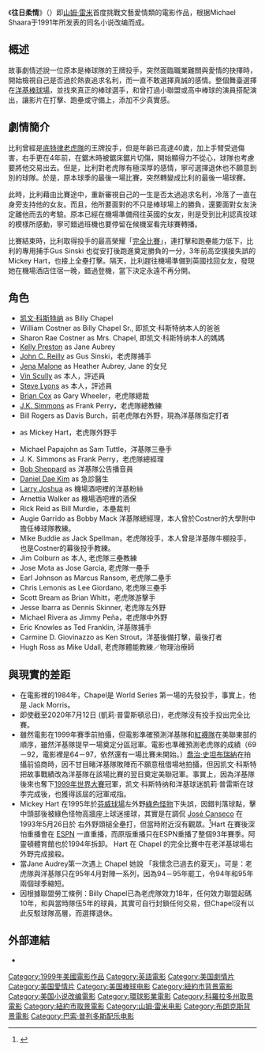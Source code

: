 {{noteTA
|T=zh-hans:棒球之爱;zh-hk:球愛濃情;zh-tw:往日柔情;
|1=zh-hans:棒球之爱;zh-hk:球愛濃情;zh-tw:往日柔情;
}}
{{Infobox Film
|  name               = 往日柔情
|  original_name      = {{lang|en|''For Love of the Game''}}
|  image              = For Love of the Game.jpg
|  caption            = 
|  director           = [[山姆·雷米|山姆·雷米]] 
|  producer           = [[亞米安·伯恩斯坦|亞米安·伯恩斯坦]]<br>[[艾美·羅賓森|艾美·羅賓森]]
|  writer             = [[麥可·沙萊|麥可·沙萊]]<br>[[丹娜·史蒂文斯|丹娜·史蒂文斯]]
|  starring           = [[凱文·科斯納|凱文·科斯納]]<br>[[凱莉·普雷斯頓|凱莉·普雷斯頓]]<br>[[約翰·萊里|約翰·萊里]]<br>[[吉娜·瑪隆|吉娜·瑪隆]]<br>[[布萊恩·考克斯|布萊恩·考克斯]]
|  music              = [[巴索·普列多斯|巴索·普列多斯]]
|  movie_music        = 
|  cinematography     = [[約翰·貝禮|約翰·貝禮]]
|  editing            = [[艾立克·畢森|艾立克·畢森]]<br>[[亞瑟·柯本|亞瑟·柯本]]
|  production_company = [[環球影業|環球影業]]
|  distributor        = [[環球影業|環球影業]] 
|  released           = {{USA}}1999年9月17日<br>{{TWN}}2000年1月1日
|  runtime            = 137 分钟
|  country            = {{USA}}
|  language           = [[英語|英語]]
|  awards             = 
|  budget             = [[美金|$]]50,000,000<ref name="numbers">{{cite web |title=For Love of the Game (1999) - Financial Information |url=https://www.the-numbers.com/movie/For-Love-of-the-Game |website=[[The_Numbers_(website)|The Numbers (website)]] |access-date=2021-08-05 |archive-date=2021-08-05 |archive-url=https://web.archive.org/web/20210805084835/https://www.the-numbers.com/movie/For-Love-of-the-Game |dead-url=no }}</ref>
|  gross              = [[美金|$]]46,112,640<ref name="numbers" />
|  amg_id             = 1:180739
|  imdb_id            = 0126916
|  preceded_by        =
|  followed_by        = 
| tw_name = 往日柔情
| hk_name = 球愛濃情
| cn_name = 棒球之爱
}}

《'''往日柔情'''》（{{lang-en|''For Love of the Game''}}）即[[山姆·雷米|山姆·雷米]]首度挑戰文藝愛情類的電影作品，根据Michael Shaara于1991年所发表的同名小说改编而成。

== 概述 ==
故事劇情述說一位原本是棒球隊的王牌投手，突然面臨職業難關與愛情的抉擇時，開始檢視自己是否過於熱衷追求名利，而一直不敢選擇真誠的感情。整個舞臺選擇在[[洋基|洋基]][[洋基体育场_(1923年)|棒球場]]，並找來真正的棒球選手，和曾打過小聯盟或高中棒球的演員搭配演出，讓影片在打擊、跑壘或守備上，添加不少真實感。

== 劇情簡介 ==

比利曾經是[[底特律老虎|底特律老虎隊]]的王牌投手，但是年齡已高達40歲，加上手臂受過傷害，右手更在4年前，在鋸木時被鋸床鋸片切傷，開始顯得力不從心，球隊也考慮要將他交易出去。但是，比利對老虎隊有極深厚的感情，寧可選擇退休也不願意到別的球隊。於是，原本球季的最後一場比賽，突然轉變成比利的最後一場球賽。

此時，比利藉由比賽途中，重新審視自己的一生是否太過追求名利，冷落了一直在身旁支持他的女友。而且，他所要面對的不只是棒球場上的勝負，還要面對女友決定離他而去的考驗。原本已經在機場準備飛往英國的女友，則是受到比利認真投球的模樣所感動，寧可錯過班機也要停留在候機室看完球賽轉播。

比賽結束時，比利取得投手的最高榮耀「[[完全比賽|完全比賽]]」，連打擊和跑壘能力低下，比利的專用捕手Gus Sinski 也從安打後跑進奠定勝負的一分，3年前高空撲接失誤的Mickey Hart，也接上全壘打擊。隔天，比利趕往機場準備到英國找回女友，發現她在機場酒店住宿一晚，錯過登機，當下決定永遠不再分開。

==角色==
*[[凯文·科斯特纳|凯文·科斯特纳]] as Billy Chapel
*William Costner as Billy Chapel Sr., 即凯文·科斯特纳本人的爸爸
*Sharon Rae Costner as Mrs. Chapel, 即凯文·科斯特纳本人的媽媽
*[[Kelly_Preston|Kelly Preston]] as Jane Aubrey
*[[John_C._Reilly|John C. Reilly]] as Gus Sinski，老虎隊捕手
*[[Jena_Malone|Jena Malone]] as Heather Aubrey, Jane 的女兒
*[[Vin_Scully|Vin Scully]] as 本人，評述員
*[[Steve_Lyons_(baseball)|Steve Lyons]] as 本人，評述員
*[[Brian_Cox_(actor)|Brian Cox]] as Gary Wheeler，老虎隊總裁
*[[J.K._Simmons|J.K. Simmons]] as Frank Perry，老虎隊總教練
*Bill Rogers as Davis Burch，前老虎隊右外野，現為洋基隊指定打者
*{{tsl|en|Greer Barnes (comedian)|Greer Barnes}} as Mickey Hart，老虎隊外野手
*Michael Papajohn as Sam Tuttle，洋基隊三壘手
*J. K. Simmons as Frank Perry，老虎隊總經理
*[[鮑伯·謝帕德|Bob Sheppard]] as 洋基隊公告播音員
*[[Daniel_Dae_Kim|Daniel Dae Kim]] as 急診醫生
*[[Larry_Joshua|Larry Joshua]] as 機場酒吧裡的洋基粉絲
*Arnettia Walker as 機場酒吧裡的酒保
*Rick Reid as Bill Murdie，本壘裁判
*Augie Garrido as Bobby Mack 洋基隊總經理，本人曾於Costner的大學附中擔任棒球隊教練。
*Mike Buddie as Jack Spellman，老虎隊投手，本人曾是洋基隊牛棚投手，也是Costner的幕後投手教練。
*Jim Colburn as 本人, 老虎隊三壘教練
*Jose Mota as Jose Garcia, 老虎隊一壘手
*Earl Johnson as Marcus Ransom, 老虎隊二壘手
*Chris Lemonis as Lee Giordano, 老虎隊三壘手
*Scott Bream as Brian Whitt，老虎隊游擊手
*Jesse Ibarra as Dennis Skinner, 老虎隊左外野
*Michael Rivera as Jimmy Peña，老虎隊中外野
*Eric Knowles as Ted Franklin, 洋基隊捕手
*Carmine D. Giovinazzo as Ken Strout，洋基後備打擊，最後打者
*Hugh Ross as Mike Udall, 老虎隊體能教練／物理治療師

== 與現實的差距 ==

* 在電影裡的1984年，Chapel是 World Series 第一場的先發投手，事實上，他是 Jack Morris。
* 即使截至2020年7月12日 (凱莉·普雷斯頓忌日)，老虎隊沒有投手投出完全比賽。
* 雖然電影在1999年賽季前拍攝，但電影準確預測洋基隊和[[波士頓紅襪|紅襪隊]]在美聯東部的順序，雖然洋基隊提早一場奠定分區冠軍。電影也準確預測老虎隊的成績（69－92，電影裡是64－97，依然還有一場比賽未開始。）[[喬治·史坦布瑞納|喬治·史坦布瑞納]]在拍攝前協商時，因不甘目睹洋基隊敗陣而不願意租借場地拍攝，但因凯文·科斯特把故事戰績改為洋基隊在該場比賽的翌日奠定美聯冠軍。事實上，因為洋基隊後來也奪下[[1999年世界大賽|1999年世界大賽]]冠軍，凯文·科斯特纳和洋基球迷凱莉·普雷斯在球季完成後，也獲得該屆的冠軍戒指。
*Mickey Hart 在1995年於[[芬威球場|芬威球場]]左外野[[绿色怪物|綠色怪物]]下失誤，因錯判落球點，擊中頭部後被綠色怪物高牆座上球迷接球，其實是在調侃 [[荷西·坎塞柯|José Canseco]] 在1993年5月26日於 {{tsl|en|Arlington Stadium|阿靈頓體育館}}右外野頭槌全壘打，但當時附近沒有觀眾。<ref>{{Cite web |url=https://www.youtube.com/watch?v=QixQMUu4CKI |title=Jose Canseco 頭槌全壘打 |access-date=2020-12-10 |archive-date=2021-12-15 |archive-url=https://web.archive.org/web/20211215081403/https://www.youtube.com/watch?v=QixQMUu4CKI |dead-url=no }}</ref>Hart 在賽後深怕重播會在 [[ESPN卫视体育台|ESPN]] 一直重播，而原版重播只在ESPN重播了整個93年賽季。阿靈頓體育館也於1994年拆卸。 Hart 在 Chapel 的完全比賽中在老洋基球場右外野完成接殺。
* 當Jane Audrey第一次遇上 Chapel 她說 「我懷念已過去的夏天」。可是：老虎隊與洋基隊只在95年4月對陣一系列，因為94－95年罷工，令94年和95年兩個球季縮短。
* 因根據聯盟勞工條例：Billy Chapel已為老虎隊效力18年，任何效力聯盟起碼10年，和與當時隊伍5年的球員，其實可自行封鎖任何交易，但Chapel沒有以此反駁球隊高層，而選擇退休。

== 外部連結 ==
*{{imdb title|id=0126916|title=往日柔情}}

{{山姆·雷米}}

{{DEFAULTSORT:For Love of the Game}}
[[Category:1999年美國電影作品|Category:1999年美國電影作品]]
[[Category:英語電影|Category:英語電影]]
[[Category:美国劇情片|Category:美国劇情片]]
[[Category:美国愛情片|Category:美国愛情片]]
[[Category:美国棒球电影|Category:美国棒球电影]]
[[Category:紐約市背景電影|Category:紐約市背景電影]]
[[Category:美国小说改编電影|Category:美国小说改编電影]]
[[Category:環球影業電影|Category:環球影業電影]]
[[Category:科羅拉多州取景電影|Category:科羅拉多州取景電影]]
[[Category:紐約市取景電影|Category:紐約市取景電影]]
[[Category:山姆·雷米电影|Category:山姆·雷米电影]]
[[Category:布朗克斯背景電影|Category:布朗克斯背景電影]]
[[Category:巴索·普列多斯配乐电影|Category:巴索·普列多斯配乐电影]]
